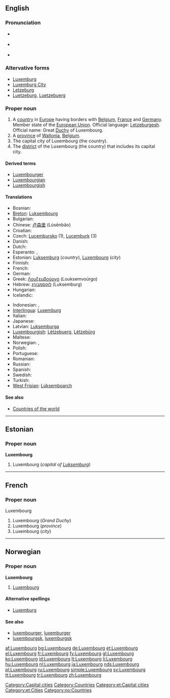 {{wikipedia}}
==English==

===Pronunciation===
* {{a|UK}} {{IPA|/ˈlʌk.səm.bɜːg/}}
* {{a|US}} {{IPA|/ˈlʌk.səm.bɝg/}}
* {{audio|en-us-Luxembourg.ogg|Audio (US)}}

===Altervative forms===
* [[Luxemburg]]
* [[Luxemburg City]]
* [[Letzeburg]]
* [[Luetzeburg]], [[Luetzebuerg]]

===Proper noun===
{{en-proper noun}}

# A [[country]] in [[Europe]] having borders with [[Belgium]], [[France]] and [[Germany]]. Member state of the [[European Union]]. Official language: [[Letzeburgesh]]. Official name: Great [[Duchy]] of Luxembourg.
# A [[province]] of [[Wallonia]], [[Belgium]].
# The capital city of Luxembourg (the country).
# The [[district]] of the Luxembourg (the country) that includes its capital city.

====Derived terms====
* [[Luxembourger]]
* [[Luxembourgian]]
* [[Luxembourgish]]

====Translations====
{{trans-top|country, city, province, district}}
* Bosnian: {{t-|bs|Luksemburg|m}}
* [[Breton]]: [[Luksembourg]]
* Bulgarian: {{t+|bg|Люксембург|sc=Cyrl}}
* Chinese: [[卢森堡]] (Lúsēnbǎo)
* Croatian: {{t-|hr|Luksemburg|m}}
* Czech: [[Lucembursko]] {{n}} (1), [[Lucemburk]] {{m}} (3)
* Danish: {{t-|da|Luxembourg}}
* Dutch: {{t+|nl|Luxemburg|n}}
* Esperanto: {{t-|eo|Luksemburgio|xs=Esperanto}}, {{t-|eo|Luksemburgo|xs=Esperanto}}
* Estonian: [[Luksemburg]] (''country''), [[#Estonian|Luxembourg]] (''city'')
* Finnish: {{t+|fi|Luxemburg}}
* French: {{t+|fr|Luxembourg|m}}
* German: {{t+|de|Luxemburg|n}}
* Greek: [[Λουξεμβούργο]] (Louksemvoúrgo) {{n}}
* Hebrew: [[לוקסמבורג]] (Luksemburg)
* Hungarian: {{t+|hu|Luxemburg}}
* Icelandic: {{t+|is|Lúxemborg}}
{{trans-mid}}
* Indonesian: {{t-|id|Luxemburg|xs=Indonesian}}, {{t-|id|Luksemburg|xs=Indonesian}}
* [[Interlingua]]: [[Luxemburg]]
* Italian: {{t+|it|Lussemburgo}}
* Japanese: {{t+|ja|ルクセンブルク|tr=Rukusenburuku|sc=Jpan}}
* Latvian: [[Luksemburga]] {{f}}
* [[Luxembourgish]]: [[Lëtzebuerg]], [[Lëtzebürg]]
* Maltese: {{t-|mt|Lussemburgu|xs=Maltese}}
* Norwegian: {{t-|no|Luxembourg}}, {{t-|no|Luxemburg}}
* Polish: {{t+|pl|Luksemburg}}
* Portuguese: {{t+|pt|Luxemburgo}}
* Romanian: {{t+|ro|Luxemburg|n}}
* Russian: {{t+|ru|Люксембург|tr=Ljuksembúrg|sc=Cyrl}}
* Spanish: {{t+|es|Luxemburgo}}
* Swedish: {{t+|sv|Luxemburg}}
* Turkish: {{t+|tr|Lüksemburg}}
* [[West Frisian]]: [[Lúksemboarch]]
{{trans-bottom}}

====See also====
* [[Appendix:Countries of the world|Countries of the world]]

[[Category:Capital cities]]
[[Category:Countries]]

----

==Estonian==

===Proper noun===
'''Luxembourg'''

# Luxembourg (''capital of [[Luksemburg]]'')

[[Category:et:Capital cities]]
[[Category:et:Cities]]

----

==French==

===Proper noun===
Luxembourg {{m}}

# Luxembourg (''Grand Duchy'')
# Luxembourg (''province'')
# Luxembourg (''city'')

----

==Norwegian==

===Proper noun===
'''Luxembourg'''

# [[#English|Luxembourg]]

====Alternative spellings====
* [[Luxemburg]]

====See also====
* [[luxembourger]], [[luxemburger]]
* [[luxembourgsk]], [[luxemburgsk]]

[[Category:no:Countries]]

[[af:Luxembourg]]
[[bg:Luxembourg]]
[[de:Luxembourg]]
[[et:Luxembourg]]
[[el:Luxembourg]]
[[fr:Luxembourg]]
[[fy:Luxembourg]]
[[gl:Luxembourg]]
[[ko:Luxembourg]]
[[id:Luxembourg]]
[[lt:Luxembourg]]
[[li:Luxembourg]]
[[hu:Luxembourg]]
[[nl:Luxembourg]]
[[ja:Luxembourg]]
[[nds:Luxembourg]]
[[pl:Luxembourg]]
[[ru:Luxembourg]]
[[simple:Luxembourg]]
[[sv:Luxembourg]]
[[tt:Luxembourg]]
[[tr:Luxembourg]]
[[zh:Luxembourg]]